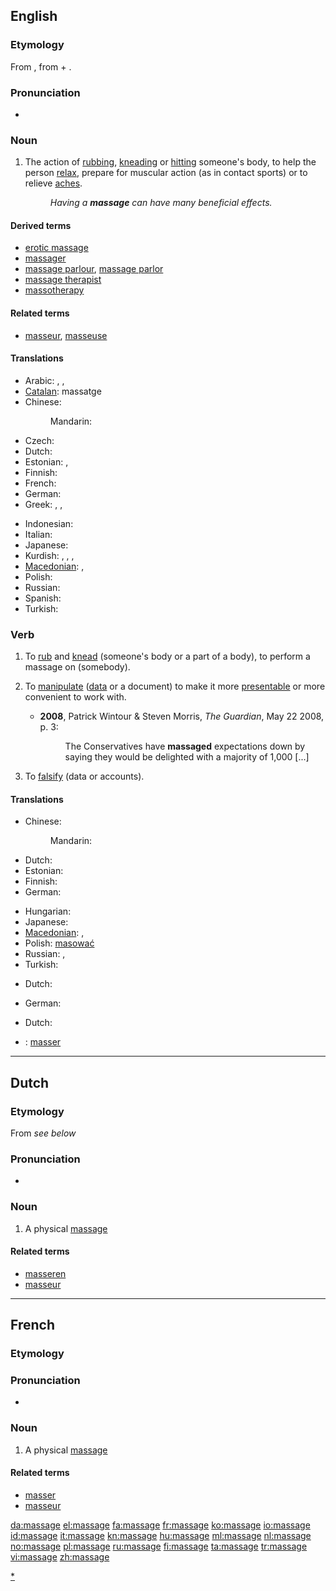 {{also|Massage}}
==English==

===Etymology===
From {{etyl|fr}} {{term|massage|lang=fr}}, from {{term|masser||to [[mass]](age)}} + {{term|-age}}.

===Pronunciation===
{{wikipedia}}
* {{a|US}} {{IPA|/məˈsɑʒ/}}

===Noun===
{{en-noun}}

# The action of [[rub]]bing, [[knead]]ing or [[hit]]ting someone's body, to help the person [[relax]], prepare for muscular action (as in contact sports) or to relieve [[ache]]s.
#: ''Having a '''massage''' can have many beneficial effects.''

====Derived terms====
* [[erotic massage]]
* [[massager]]
* [[massage parlour]], [[massage parlor]]
* [[massage therapist]]
* [[massotherapy]]

====Related terms====
* [[masseur]], [[masseuse]]

====Translations====
{{trans-top|rubbing, kneading, or hitting muscled part of a body}}
* Arabic: {{t|ar|تدليك|m|tr=tadliik}},  {{t|ar|تمسيد|m|tr=tamsiik}},  {{t|ar|مساج|m|tr=masaaj}}
* [[Catalan]]: massatge {{m}}
* Chinese:
*: Mandarin: {{t-|cmn|按摩|tr=ànmó|sc=Hani}}
* Czech: {{t-|cs|masáž|f}}
* Dutch: {{t+|nl|massage|f}}
* Estonian: {{t|et|masseerimine}}, {{t|et|massaaž}}
* Finnish: {{t+|fi|hieronta}}
* French: {{t+|fr|massage|m}}
* German: {{t+|de|Massage|f}}
* Greek: {{t|el|μαλάσσω|tr=malassoo}},  {{t|el|χειρομαλάσσω|tr=cheiromalassoo}},  {{t|el|εντρίβω|tr=entriboo}}
{{trans-mid}}
* Indonesian: {{t+|id|pijat|xs=Indonesian}}
* Italian: {{t+|it|massaggio|m}}
* Japanese: {{t|ja|マッサージ|tr=''massāji''}}
* Kurdish: {{t|ku|gemirandin|f}}, {{t|ku|perixandin|f}}, {{t|ku|mistdan|f}}, {{t+|ku|masaj|f}}
* [[Macedonian]]: {{t-|mk|масажа|f|tr=masáža}},  {{t|mk|трлање|n|tr=t'rlanje}}
* Polish: {{t+|pl|masaż|m}}
* Russian: {{t+|ru|массаж|m|tr=massáž}}
* Spanish: {{t-|es|masaje|m}}
* Turkish: {{t+|tr|masaj}}
{{trans-bottom}}

===Verb===
{{en-verb|massag|ing}}

# {{transitive}} To [[rub]] and [[knead]] (someone's body or a part of a body), to perform a massage on (somebody).
# {{transitive}} To [[manipulate]] ([[data]] or a document) to make it more [[presentable]] or more convenient to work with.
#* '''2008''', Patrick Wintour & Steven Morris, ''The Guardian'', May 22 2008, p. 3:
#*: The Conservatives have '''massaged''' expectations down by saying they would be delighted with a majority of 1,000 [...]
# {{transitive}} To [[falsify]] (data or accounts).

====Translations====
{{trans-top|to perform a massage on somebody}}
* Chinese:
*: Mandarin: {{t-|cmn|按摩|tr=ànmó|sc=Hani}}
* Dutch: {{t-|nl|masseren}}
* Estonian: {{t|et|masseerima}}
* Finnish: {{t-|fi|hieroa}}
* German: {{t+|de|massieren}}
{{trans-mid}}
* Hungarian: {{t|hu|masszíroz}}
* Japanese: {{t|ja|マッサージする|tr=massāji-surú}}
* [[Macedonian]]: {{t|mk|масира|tr=masíra}},  {{t|mk|трла|tr=t'rla}}
* Polish: [[masować]]
* Russian: {{t|ru|массировать|tr=massírovat'}} {{impf}},  {{t|ru|делать массаж|tr=délat' massáž}}
* Turkish: {{t|tr|masaj yapmak}}
{{trans-bottom}}

{{trans-top|to manipulate data or a document}}
* Dutch: {{t-|nl|manipuleren}}
{{trans-mid}}
* German: {{t+|de|schönen}}
{{trans-bottom}}

{{trans-top|to falsify data or accounts}}
* Dutch: {{t+|nl|vervalsen}}
{{trans-mid}}
{{trans-bottom}}

{{checktrans-top}}
* {{ttbc|French}}: [[masser]]
{{checktrans-bottom}}

[[Category:Massage|*]]

----

==Dutch==

===Etymology===
From {{etyl|fr|nl}} ''see below''

===Pronunciation===
* {{audio|Nl-massage.ogg|Audio}}

===Noun===
{{nl-noun|massages|massagetje}}

# A physical [[#English|massage]]

====Related terms====
* [[masseren]]
* [[masseur]] {{m}}

----

==French==

===Etymology===
{{suffix|masser|age|lang=fr}}

===Pronunciation===
* {{IPA|/masaʒ/|lang=fr}}

===Noun===
{{fr-noun|m}}

# A physical [[#English|massage]]

====Related terms====
* [[masser]]
* [[masseur]] {{m}}

[[da:massage]]
[[el:massage]]
[[fa:massage]]
[[fr:massage]]
[[ko:massage]]
[[io:massage]]
[[id:massage]]
[[it:massage]]
[[kn:massage]]
[[hu:massage]]
[[ml:massage]]
[[nl:massage]]
[[no:massage]]
[[pl:massage]]
[[ru:massage]]
[[fi:massage]]
[[ta:massage]]
[[tr:massage]]
[[vi:massage]]
[[zh:massage]]